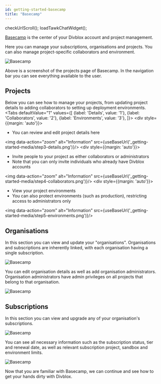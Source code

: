 ```yaml
---
id: getting-started-basecamp
title: "Basecamp"
---
```


checkUrlScroll();
loadTawkChatWidget();

<a href="https://www.basecamp.divblox.com" target="_blank">Basecamp</a> is the center of your Divblox account and project management.

Here you can manage your subscriptions, organisations and projects. You can also manage project-specific collaborators and environment.

<div className="text--center">
    <img data-action="zoom"  alt="Basecamp" src={useBaseUrl('_getting-started-media/basecamp-nav-highlighted.png')}/>
</div>

Above is a screenshot of the projects page of Basecamp. In the navigation bar you can see everything available to the user.

## Projects

Below you can see how to manage your projects, from updating project details to adding collaborators to setting up deployment environments.
<Tabs
    defaultValue="1"
    values={[
        {label: 'Details', value: '1'},
        {label: 'Collaborators', value: '2'},
        {label: 'Environments', value: '3'},
    ]}>
    <TabItem value="1">
        <div  style={{margin: 'auto'}}>
            <ul>
                <li>You can review and edit project details here</li>
            </ul>
            <img data-action="zoom"  alt="Information" src={useBaseUrl('_getting-started-media/step3-details.png')}/>
        </div>
    </TabItem>
    <TabItem value="2">
        <div  style={{margin: 'auto'}}>
            <ul>
                <li>Invite people to your project as either collaborators or administrators</li>
                <li>Note that you can only invite individuals who already have Divblox accounts</li>
            </ul>
            <img data-action="zoom"  alt="Information" src={useBaseUrl('_getting-started-media/step4-collaborators.png')}/>
        </div>
    </TabItem>
    <TabItem value="3">
        <div  style={{margin: 'auto'}}>
            <ul>
                <li>View your project environments</li>
                <li>You can also protect environments (such as production), restricting access to administrators only</li>
            </ul>
            <img data-action="zoom"  alt="Information" src={useBaseUrl('_getting-started-media/step5-environments.png')}/>
        </div>
    </TabItem>
</Tabs>

## Organisations

In this section you can view and update your "organisations". Organisations and subscriptions are inherently linked, with each organisation having a single subscription.

<div className="text--center">
    <img data-action="zoom"  alt="Basecamp" src={useBaseUrl('_getting-started-media/basecamp-organisations-list.png')}/>
</div>

You can edit organisation details as well as add organisation administrators. Organisation administrators have admin privileges on all
projects that belong to that organisation.

<div className="text--center">
    <img data-action="zoom"  alt="Basecamp" src={useBaseUrl('_getting-started-media/basecamp-organisations-update.png')}/>
</div>

## Subscriptions

In this section you can view and upgrade any of your organisation's subscriptions.

<div className="text--center">
    <img data-action="zoom"  alt="Basecamp" src={useBaseUrl('_getting-started-media/basecamp-subscriptions-list.png')}/>
</div>


You can see all necessary information such as the subscription status, tier and renewal date,  as well as relevant subscription project, sandbox and environment limits.
<div className="text--center">
    <img data-action="zoom"  alt="Basecamp" src={useBaseUrl('_getting-started-media/basecamp-subscriptions-update.png')}/>
</div>

Now that you are familiar with Basecamp, we can continue and see how to get your hands dirty with Divblox.
